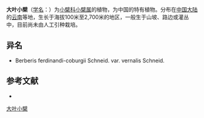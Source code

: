 {{Speciesbox
| name = 大叶小檗
| status = 
| status_system = 
| image =
| genus = Berberis
| species = ferdinandi-coburgii
| authority = Schneid.
}}

'''大叶小檗'''（[[学名|学名]]：{{lang|la|''Berberis ferdinandi-coburgii''}}）为[[小檗科|小檗科]][[小檗属|小檗属]]的植物，为中国的特有植物。分布在[[中国大陆|中国大陆]]的[[云南|云南]]等地，生长于海拔100米至2,700米的地区，一般生于山坡、路边或灌丛中，目前尚未由人工引种栽培。

== 异名 ==
* Berberis ferdinandi-coburgii Schneid. var. vernalis Schneid.

== 参考文献 ==
<div class="references-small">
* {{cite web| url =http://www.bioinfo.cn/db05/KmzwSpecies.php?action=view&id=2134| title =大叶小檗| work =《中国高等植物数据库全库》| publisher =中国科学院微生物研究所| author =昆明植物研究所| accessdate =2009-02-23| deadurl =yes| archiveurl =https://web.archive.org/web/20160305103959/http://www.bioinfo.cn/db05/KmzwSpecies.php?action=view&id=2134| archivedate =2016-03-05}}
</div>
{{Taxonbar|from=Q10933941}}

[[Category:小檗属|大叶小檗]]


{{植物小作品}}